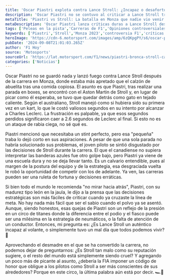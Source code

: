 ```yaml
---
title: 'Oscar Piastri explota contra Lance Stroll: ¿Incapaz o desafortunado?'
description: 'Oscar Piastri no se contuvo al criticar a Lance Stroll tras una carrera intensa en Monza. ¿Es Stroll un incapaz o simplemente tuvo mala suerte?'
metaTitle: 'Piastri vs Stroll: La batalla en Monza que nadie vio venir'
metaDescription: 'Oscar Piastri lanza críticas duras a Lance Stroll después de la carrera en Monza. Descubre qué pasó y la controversia detrás de sus declaraciones.'
tags: ['Peleas en la pista','Carreras de F1','Opiniones controversiales']
keywords: ['Piastri','Stroll','Monza 2023','controversia F1','críticas pilotos']
heroImage: 'https://cdn-6.motorsport.com/images/amp/6zQKpgPY/s6/oscar-piastri-mclaren-f1-team.jpg'
pubDate: '2024-09-08T21:01:03.265Z'
author: 'F1 Hoy'
source: 'Motosports'
sourceUrl: 'https://lat.motorsport.com/f1/news/piastri-bronca-stroll-carrera-monza/10650700/?utm_source=RSS&utm_medium=referral&utm_campaign=RSS-F1&utm_term=News&utm_content=lat'
categories: ['Noticias']
---
```

Oscar Piastri no se guardó nada y lanzó fuego contra Lance Stroll después de la carrera en Monza, donde estaba más apretado que el calzón de abuelita tras una comida copiosa. El asunto es que Piastri, tras realizar una parada en boxes, se encontró con el Aston Martin de Stroll y, en lugar de picar como él esperaba, se tuvo que quedar detrás como gato en tejado caliente. Según el australiano, Stroll manejó como si hubiera sido su primera vez en un kart, lo que le costó valiosos segundos en su intento por alcanzar a Charles Leclerc. La frustración es palpable, ya que esos segundos perdidos significaron caer a 2.6 segundos de Leclerc al final. Si esto no es un ataque de rabia ciega, no sé qué es.

Piastri mencionó que necesitaba un stint perfecto, pero esa "pequeña" traba lo dejó corto en sus aspiraciones. A pesar de que una sola parada no habría solucionado sus problemas, el joven piloto se sintió disgustado por las decisiones de Stroll durante la carrera. El que el canadiense no supiera interpretar las banderas azules fue otro golpe bajo, pero Piastri ya viene de una escuela dura y no se deja llevar tanto. Es un calvario entendible, pues al margen de la postura del equipo y de la estrategia, esa desgraciada vuelta le robó la oportunidad de competir con los de adelante. Ya ven, las carreras pueden ser una ruleta de fortuna y decisiones erráticas.

Si bien todo el mundo le recomienda "no mirar hacia atrás", Piastri, con su madurez tipo león en la jaula, le dijo a la prensa que las decisiones estratégicas son más fáciles de criticar cuando ya cruzaste la línea de meta. No hay nada más fácil que ser el sabio cuando el polvo ya se asentó. Aunque, siendo honestos, esas quejas de Piastri son un reflejo de la presión en un circo de titanes donde la diferencia entre el podio y el fiasco puede ser una milésima en la estrategia de neumáticos, o la falta de atención de un conductor. Entonces, mi pregunta es: ¿Es Lance Stroll un auténtico incapaz al volante, o simplemente tuvo un mal día que todos podemos vivir? 🤔

Aprovechando el desmadre en el que se ha convertido la carrera, no podemos dejar de preguntarnos: ¿Es Stroll tan malo como su reputación sugiere, o el resto del mundo está simplemente siendo cruel? Y agregando un poco más de picante al asunto, ¿debería la FIA imponer un código de honor que obligue a los pilotos como Stroll a ser más conscientes de sus alrededores? Porque en este circo, la última palabra aún está por decir. 🏎️💨


